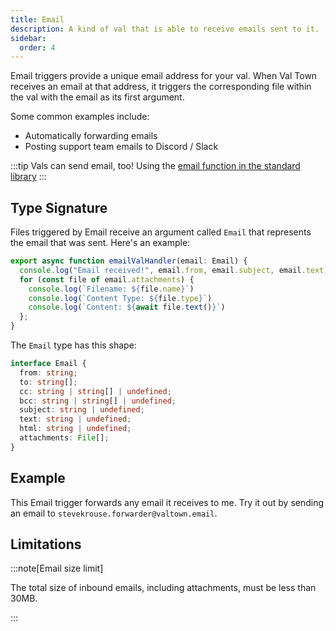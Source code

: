 ```yaml
---
title: Email
description: A kind of val that is able to receive emails sent to it.
sidebar:
  order: 4
---
```



Email triggers provide a unique email address for your val. When Val Town
receives an email at that address, it triggers the corresponding file within the val with the email as its first argument.

Some common examples include:
- Automatically forwarding emails
- Posting support team emails to Discord / Slack

:::tip
Vals can send email, too! Using the [email function in the standard library](/std/email)
:::

## Type Signature

Files triggered by Email receive an argument called `Email` that represents the email that was sent. Here's an example:

```ts title="Example"
export async function emailValHandler(email: Email) {
  console.log("Email received!", email.from, email.subject, email.text);
  for (const file of email.attachments) {
    console.log(`Filename: ${file.name}`)
    console.log(`Content Type: ${file.type}`)
    console.log(`Content: ${await file.text()}`)
  };
}
```

The `Email` type has this shape:

```ts
interface Email {
  from: string; 
  to: string[];
  cc: string | string[] | undefined;
  bcc: string | string[] | undefined;
  subject: string | undefined;
  text: string | undefined;
  html: string | undefined;
  attachments: File[];
}
```

## Example

This Email trigger forwards any email it receives to me. Try it out by sending an email to `stevekrouse.forwarder@valtown.email`.

<Val url="https://www.val.town/embed/x/valdottown/forwarder/forwarder" />

## Limitations

:::note[Email size limit]

The total size of inbound emails, including attachments, must be less than 30MB.

:::
